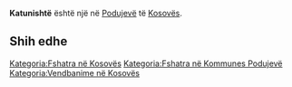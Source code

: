 {{Fshat në 
 | Emri                = Katunishtë
 | EmriAlt                = 
 | NAME_SHORT_FORM=      
 | NAME_GENERIC=      
 | NAME_SORT_NAME_RO=      KATUNISHTE
 | FULL_NAME_RO = Katunishtë
 | FULL_NAME_ND_RO=Katunishte
 | SORT_NAME_RG=KATUNISHTE
 | FULL_NAME_RG=Katunishtë
 | FULL_NAME_ND_RG=Katunishte
 | SRP_NAME_SHORT_FORM=      
 | SRP_NAME_GENERIC=      
 | SRP_NAME_SORT_NAME_RO=      
 | SRP_FULL_NAME_RO = 
 | SRP_FULL_NAME_ND_RO=
 | SRP_SORT_NAME_RG=
 | SRP_FULL_NAME_RG=
 | SRP_FULL_NAME_ND_RG=
 | Emri (Rasa dhanore) = 
 | Figura              = 
 | Shteti              = Kosovo
 | Komuna              = Podujevë
 | Kodi postar         = 
 | Sipërfaqja          = 

 | Popullsia           = 

 | Regj. i popullsisë  = 
 | Dend. e popullsisë  = 
 | Faqja zyrtare       = 
 <!--- Koordinatat ----> 
 | Gjerësia            = 42.922286
 | Gjatësia            = 21.130898
 | Lartësia            = 
}}
'''Katunishtë''' është një [[]] në [[Podujevë]] të [[Kosovës]].

<!-- == Gjeografia == -->
<!-- == Historia == -->
<!-- == Demografia == -->
== Shih edhe ==
{{Komuna Podujevë}}
{{Kosovo-Administrata-Cung}}

[[Kategoria:Fshatra në Kosovës]]
[[Kategoria:Fshatra në Kommunes Podujevë]]
[[Kategoria:Vendbanime në Kosovës]]